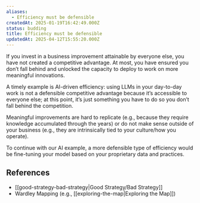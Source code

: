 ```yaml
---
aliases:
  - Efficiency must be defensible
createdAt: 2025-01-19T16:42:49.000Z
status: budding
title: Efficiency must be defensible
updatedAt: 2025-04-12T15:55:20.000Z
---
```

If you invest in a business improvement attainable by everyone else, you have not created a competitive advantage. At most, you have ensured you don’t fall behind and unlocked the capacity to deploy to work on more meaningful innovations.

A timely example is AI-driven efficiency: using LLMs in your day-to-day work is not a defensible competitive advantage because it’s accessible to everyone else; at this point, it’s just something you have to do so you don’t fall behind the competition.

Meaningful improvements are hard to replicate (e.g., because they require knowledge accumulated through the years) or do not make sense outside of your business (e.g., they are intrinsically tied to your culture/how you operate).

To continue with our AI example, a more defensible type of efficiency would be fine-tuning your model based on your proprietary data and practices.

## References

- [[good-strategy-bad-strategy|Good Strategy/Bad Strategy]]
- Wardley Mapping (e.g., [[exploring-the-map|Exploring the Map]])
